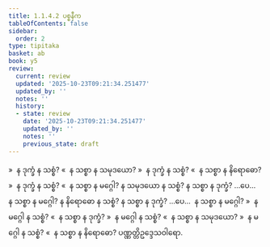```yaml
---
title: 1.1.4.2 ပစ္စနီက
tableOfContents: false
sidebar:
  order: 2
type: tipitaka
basket: ab
book: y5
review:
  current: review
  updated: '2025-10-23T09:21:34.251477'
  updated_by: ''
  notes: ''
  history:
  - state: review
    date: '2025-10-23T09:21:34.251477'
    updated_by: ''
    notes: ''
    previous_state: draft
---
```



<ReviewStatus review={frontmatter.review} showDetails={true} />

<HypothesisAnnotation frontmatter={frontmatter} />

<DynamicBreadcrumb />

<Division number="9" book="y5" e="ch" v="33" p="207">

<Paragraph number="99" book="y5">
»  န ဒုက္ခံ န သစ္စံ?
</Paragraph>

<Paragraph number="100" book="y5">
«  န သစ္စာ န သမုဒယော?
</Paragraph>

<Paragraph number="101" book="y5">
»  န ဒုက္ခံ န သစ္စံ?
</Paragraph>

<Paragraph number="102" book="y5">
«  န သစ္စာ န နိရောဓော?
</Paragraph>

<Paragraph number="103" book="y5">
»  န ဒုက္ခံ န သစ္စံ?
</Paragraph>

<Paragraph number="104" book="y5">
«  န သစ္စာ န မဂ္ဂေါ?
</Paragraph>

<Paragraph number="105" book="y5">
န သမုဒယော န သစ္စံ?
</Paragraph>

<Paragraph number="106" book="y5">
န သစ္စာ န ဒုက္ခံ? …ပေ…  န သစ္စာ န မဂ္ဂေါ?
</Paragraph>

<Paragraph number="107" book="y5">
န နိရောဓော န သစ္စံ?
</Paragraph>

<Paragraph number="108" book="y5">
န သစ္စာ န ဒုက္ခံ? …ပေ…  န သစ္စာ န မဂ္ဂေါ?
</Paragraph>

<Paragraph number="109" book="y5">
»  န မဂ္ဂေါ န သစ္စံ?
</Paragraph>

<Paragraph number="110" book="y5">
«  န သစ္စာ န ဒုက္ခံ?
</Paragraph>

<Paragraph number="111" book="y5">
»  န မဂ္ဂေါ န သစ္စံ?
</Paragraph>

<Paragraph number="112" book="y5">
«  န သစ္စာ န သမုဒယော?
</Paragraph>

<Paragraph number="113" book="y5">
»  န မဂ္ဂေါ န သစ္စံ?
</Paragraph>

<Paragraph number="114" book="y5">
«  န သစ္စာ န နိရောဓော?

</Paragraph>
</Division>

<Paragraph number="115" type="center" book="y5">
ပဏ္ဏတ္တိဥဒ္ဒေသဝါရော.
</Paragraph>